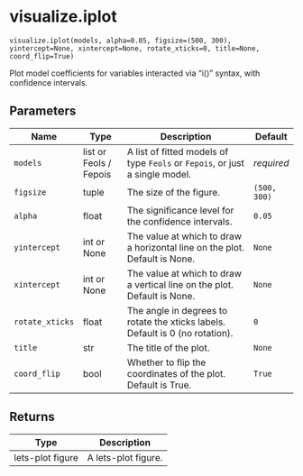 # visualize.iplot { #pyfixest.visualize.iplot }

`visualize.iplot(models, alpha=0.05, figsize=(500, 300), yintercept=None, xintercept=None, rotate_xticks=0, title=None, coord_flip=True)`

Plot model coefficients for variables interacted via "i()" syntax, with confidence intervals.

## Parameters

| Name            | Type                   | Description                                                                   | Default      |
|-----------------|------------------------|-------------------------------------------------------------------------------|--------------|
| `models`        | list or Feols / Fepois | A list of fitted models of type `Feols` or `Fepois`, or just a single model.  | _required_   |
| `figsize`       | tuple                  | The size of the figure.                                                       | `(500, 300)` |
| `alpha`         | float                  | The significance level for the confidence intervals.                          | `0.05`       |
| `yintercept`    | int or None            | The value at which to draw a horizontal line on the plot. Default is None.    | `None`       |
| `xintercept`    | int or None            | The value at which to draw a vertical line on the plot. Default is None.      | `None`       |
| `rotate_xticks` | float                  | The angle in degrees to rotate the xticks labels. Default is 0 (no rotation). | `0`          |
| `title`         | str                    | The title of the plot.                                                        | `None`       |
| `coord_flip`    | bool                   | Whether to flip the coordinates of the plot. Default is True.                 | `True`       |

## Returns

| Type             | Description         |
|------------------|---------------------|
| lets-plot figure | A lets-plot figure. |